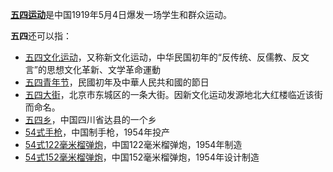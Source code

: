 '''[[五四运动|五四运动]]'''是中国1919年5月4日爆发一场学生和群众运动。

'''五四'''还可以指：
*[[五四文化运动|五四文化运动]]，又称新文化运动，中华民国初年的“反传统、反儒教、反文言”的思想文化革新、文学革命運動
*[[五四青年节|五四青年节]]，民國初年及中華人民共和國的節日
*[[五四大街|五四大街]]，北京市东城区的一条大街。因新文化运动发源地北大红楼临近该街而命名。
*[[五四乡|五四乡]]，中国四川省达县的一个乡
*[[54式手枪|54式手枪]]，中国制手枪，1954年投产
*[[54式122毫米榴弹炮|54式122毫米榴弹炮]]，中国122毫米榴弹炮，1954年制造
*[[54式152毫米榴弹炮|54式152毫米榴弹炮]]，中国152毫米榴弹炮，1954年设计制造

{{Disambig|Cat=二字消歧义}}